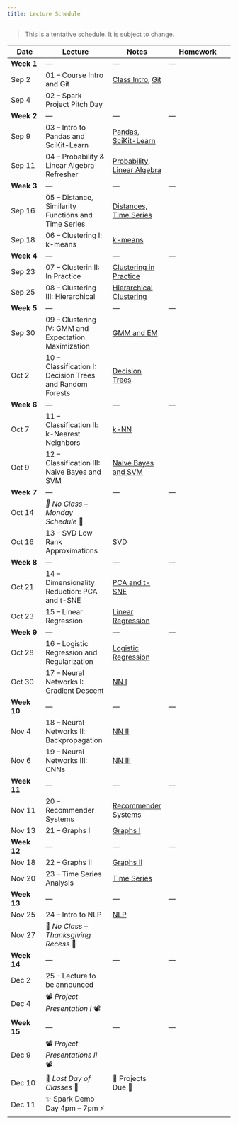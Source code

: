 ```yaml
---
title: Lecture Schedule
---
```


> This is a tentative schedule. It is subject to change.

| Date | Lecture | Notes | Homework |
| ---- | ------- | --- | -------- |
| **Week 1**  | --- | --- | --- |
| Sep 2 | 01 -- Course Intro and Git | [Class Intro](./00-Class-Introduction.qmd), [Git](./02A-Git.qmd)  | |
| Sep 4 | 02 -- Spark Project Pitch Day |  |  |
| **Week 2**  | --- | --- | --- |
| Sep 9 | 03 -- Intro to Pandas and SciKit-Learn | [Pandas](./02B-Pandas.qmd), [SciKit-Learn](./02C-Sklearn.qmd)  | |
| Sep 11 | 04 -- Probability & Linear Algebra Refresher | [Probability](./03-Probability-and-Statistics-Refresher.qmd), [Linear Algebra](./04-Linear-Algebra-Refresher.qmd) |  |
| **Week 3**  | --- | --- | --- |
| Sep 16 | 05 -- Distance, Similarity Functions and Time Series  | [Distances, Time Series](./05-Distances-Timeseries.qmd)   | |
| Sep 18 | 06 -- Clustering I: k-means | [k-means](./06-Clustering-I-kmeans.qmd) | |
| **Week 4**  | --- | --- | --- |
| Sep 23 | 07 -- Clusterin II: In Practice |  [Clustering in Practice](./07-Clustering-II-In-Practice.qmd)  |  |
| Sep 25 | 08 -- Clustering III: Hierarchical |  [Hierarchical Clustering](./08-clustering-III-hierarchical.qmd)  |  |
| **Week 5**  | --- | --- | --- |
| Sep 30 | 09 -- Clustering IV: GMM and Expectation Maximization | [GMM and EM](./09-Clustering-IV-GMM-EM.qmd)  | |
| Oct 2| 10 -- Classification I: Decision Trees and Random Forests | [Decision Trees](./14-Classification-I-Decision-Trees.qmd) |  |
| **Week 6**  | --- | --- | --- |
| Oct 7 | 11 -- Classification II: k-Nearest Neighbors | [k-NN](./15-Classification-II-kNN.qmd)  | |
| Oct 9| 12 -- Classification III: Naive Bayes and SVM | [Naive Bayes and SVM](./16-Classification-III-NB-SVM.qmd) |  |
| **Week 7**  | --- | --- | --- |
| Oct 14 | _🍂 No Class -- Monday Schedule_ 🍂 |   |  |
| Oct 16| 13 -- SVD Low Rank Approximations | [SVD](./10-Low-Rank-and-SVD.qmd) | |
| **Week 8**  | --- | --- | --- |
| Oct 21 | 14 -- Dimensionality Reduction: PCA and t-SNE | [PCA and t-SNE](./11-Dimensionality-Reduction-SVD-II.qmd)  | |
| Oct 23 | 15 -- Linear Regression | [Linear Regression](./17-Regression-I-Linear.qmd) |  |
| **Week 9**  | --- | --- | --- |
| Oct 28 | 16 -- Logistic Regression and Regularization | [Logistic Regression](./18-Regression-II-Logistic.qmd)   | |
| Oct 30 | 17 -- Neural Networks I: Gradient Descent | [NN I](./23-NN-I-Gradient-Descent.qmd) | |
| **Week 10**  | --- | --- | --- |
| Nov 4 | 18 -- Neural Networks II: Backpropagation | [NN II](./24-NN-II-Backprop.qmd)   | |
| Nov 6 | 19 -- Neural Networks III: CNNs | [NN III](./25-NN-III-CNNs.qmd) |  |
| **Week 11**  | --- | --- | --- |
| Nov 11 | 20 -- Recommender Systems | [Recommender Systems](./20-Recommender-Systems.qmd)  | |
| Nov 13 | 21  -- Graphs I| [Graphs I](./21-Networks-I.qmd) | |
| **Week 12**  | --- | --- | --- |
| Nov 18 | 22 -- Graphs II | [Graphs II](./22-Networks-II-Centrality-Clustering.qmd)  | |
| Nov 20 | 23 -- Time Series Analysis | [Time Series](./26-TimeSeries.qmd) | |
| **Week 13**  | --- | --- | --- |
| Nov 25 | 24 -- Intro to NLP | [NLP](./28-NLP.qmd)  | |
| Nov 27 | 🦃 _No Class -- Thanksgiving Recess_ 🌽 |  | |
| **Week 14**  | --- | --- | --- |
| Dec 2 | 25 -- Lecture to be announced |   | |
| Dec 4 | 📽️ _Project Presentation I_ 📽️| |  |
| **Week 15**  | --- | --- | --- |
| Dec 9 | 📽️ _Project Presentations II_ 📽️ |   | |
| Dec 10 | 🎉 _Last Day of Classes_ 🎉 | 🔬 Projects Due 🔬  | |
| Dec 11 | ✨  Spark Demo Day 4pm -- 7pm ⚡️ |  |  |

